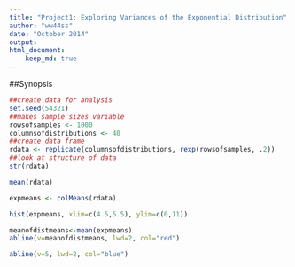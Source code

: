 ```yaml
---
title: "Project1: Exploring Variances of the Exponential Distribution"
author: "ww44ss"
date: "October 2014"
output: 
html_document:
    keep_md: true
---
```


##Synopsis

```r

##create data for analysis
set.seed(54321)
##makes sample sizes variable
rowsofsamples <- 1000
columnsofdistributions <- 40
##create data frame
rdata <- replicate(columnsofdistributions, rexp(rowsofsamples, .2)) 
##look at structure of data
str(rdata)

```


```r

mean(rdata)

expmeans <- colMeans(rdata)

hist(expmeans, xlim=c(4.5,5.5), ylim=c(0,11))

meanofdistmeans<-mean(expmeans)
abline(v=meanofdistmeans, lwd=2, col="red")

abline(v=5, lwd=2, col="blue")

```


